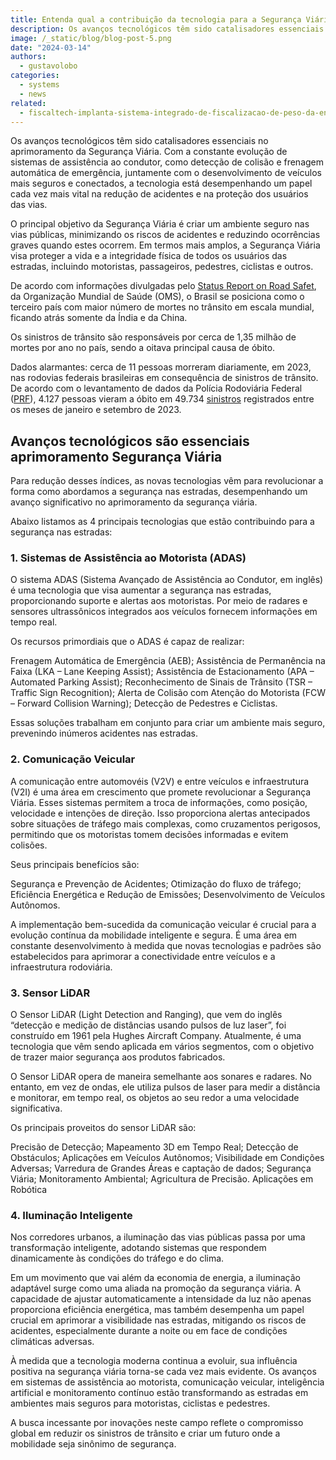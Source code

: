 ```yaml
---
title: Entenda qual a contribuição da tecnologia para a Segurança Viária
description: Os avanços tecnológicos têm sido catalisadores essenciais no aprimoramento da Segurança Viária. Com a constante evolução de sistemas de assistência ao condutor, como detecção de colisão e frenagem automática de emergência, juntamente com o desenvolvimento de veículos mais seguros e conectados, a tecnologia está desempenhando um papel cada vez mais vital na redução de acidentes e na proteção dos usuários das vias.
image: /_static/blog/blog-post-5.png
date: "2024-03-14"
authors:
  - gustavolobo
categories:
  - systems
  - news
related:
  - fiscaltech-implanta-sistema-integrado-de-fiscalizacao-de-peso-da-entrevias
---
```


Os avanços tecnológicos têm sido catalisadores essenciais no aprimoramento da Segurança Viária. Com a constante evolução de sistemas de assistência ao condutor, como detecção de colisão e frenagem automática de emergência, juntamente com o desenvolvimento de veículos mais seguros e conectados, a tecnologia está desempenhando um papel cada vez mais vital na redução de acidentes e na proteção dos usuários das vias.

O principal objetivo da Segurança Viária é criar um ambiente seguro nas vias públicas, minimizando os riscos de acidentes e reduzindo ocorrências graves quando estes ocorrem. Em termos mais amplos, a Segurança Viária visa proteger a vida e a integridade física de todos os usuários das estradas, incluindo motoristas, passageiros, pedestres, ciclistas e outros.

De acordo com informações divulgadas pelo [Status Report on Road Safet](https://www.who.int/publications/i/item/9789241565684), da Organização Mundial de Saúde (OMS), o Brasil se posiciona como o terceiro país com maior número de mortes no trânsito em escala mundial, ficando atrás somente da Índia e da China.

Os sinistros de trânsito são responsáveis por cerca de 1,35 milhão de mortes por ano no país, sendo a oitava principal causa de óbito.

Dados alarmantes: cerca de 11 pessoas morreram diariamente, em 2023, nas rodovias federais brasileiras em consequência de sinistros de trânsito. De acordo com o levantamento de dados da Polícia Rodoviária Federal ([PRF](https://www.gov.br/prf/pt-br)), 4.127 pessoas vieram a óbito em 49.734 [sinistros](https://www.portaldotransito.com.br/noticias/medicos-do-trafego-alertam-para-o-aumento-dos-sinistros-devido-ao-uso-do-celular-ao-dirigir/) registrados entre os meses de janeiro e setembro de 2023.

## Avanços tecnológicos são essenciais aprimoramento Segurança Viária
Para redução desses índices, as novas tecnologias vêm para revolucionar a  forma como abordamos a segurança nas estradas, desempenhando  um avanço significativo no aprimoramento da segurança viária.

Abaixo listamos as 4 principais tecnologias que estão contribuindo para a segurança nas estradas:

### 1. Sistemas de Assistência ao Motorista (ADAS)
O sistema ADAS (Sistema Avançado de Assistência ao Condutor, em inglês) é uma tecnologia que visa aumentar a segurança nas estradas, proporcionando suporte e alertas aos motoristas. Por meio de radares e sensores ultrassônicos integrados aos veículos fornecem informações em tempo real.

Os recursos primordiais que o ADAS é capaz de realizar:

Frenagem Automática de Emergência (AEB);
 Assistência de Permanência na Faixa (LKA – Lane Keeping Assist);
Assistência de Estacionamento (APA – Automated Parking Assist);
Reconhecimento de Sinais de Trânsito (TSR – Traffic Sign Recognition);
Alerta de Colisão com Atenção do Motorista (FCW – Forward Collision Warning);
Detecção de Pedestres e Ciclistas.
 

Essas soluções trabalham em conjunto para criar um ambiente mais seguro, prevenindo inúmeros acidentes nas estradas.

### 2. Comunicação Veicular

A comunicação entre automovéis (V2V) e entre veículos e infraestrutura (V2I) é uma área em crescimento que promete revolucionar a Segurança Viária. Esses sistemas permitem a troca de informações, como posição, velocidade e intenções de direção. Isso proporciona alertas antecipados sobre situações de tráfego mais complexas, como cruzamentos perigosos, permitindo que os motoristas tomem decisões informadas e evitem colisões.

Seus principais benefícios são:

Segurança e Prevenção de Acidentes;
Otimização do fluxo de tráfego;
Eficiência Energética e Redução de Emissões;
Desenvolvimento de Veículos Autônomos.
 

A implementação bem-sucedida da comunicação veicular é crucial para a evolução contínua da mobilidade inteligente e segura. É uma área em constante desenvolvimento à medida que novas tecnologias e padrões são estabelecidos para aprimorar a conectividade entre veículos e a infraestrutura rodoviária.

### 3. Sensor LiDAR

O Sensor LiDAR (Light Detection and Ranging), que vem do inglês “detecção e medição de distâncias usando pulsos de luz laser”, foi construído em 1961 pela Hughes Aircraft Company. Atualmente, é uma tecnologia que vêm sendo aplicada em vários segmentos, com o objetivo de trazer maior segurança aos produtos fabricados.

O Sensor LiDAR opera de maneira semelhante aos sonares e radares. No entanto, em vez de ondas, ele utiliza pulsos de laser para medir a distância e monitorar, em tempo real, os objetos ao seu redor a uma velocidade significativa.

Os principais proveitos do sensor LiDAR são:

Precisão de Detecção;
Mapeamento 3D em Tempo Real;
Detecção de Obstáculos;
Aplicações em Veículos Autônomos;
Visibilidade em Condições Adversas;
Varredura de Grandes Áreas e captação de dados;
Segurança Viária;
Monitoramento Ambiental;
Agricultura de Precisão.
Aplicações em Robótica 
 

### 4. Iluminação Inteligente

Nos corredores urbanos, a iluminação das vias públicas passa por uma transformação inteligente, adotando sistemas que respondem dinamicamente às condições do tráfego e do clima.

Em um movimento que vai além da economia de energia, a iluminação adaptável surge como uma aliada na promoção da segurança viária. A capacidade de ajustar automaticamente a intensidade da luz não apenas proporciona eficiência energética, mas também desempenha um papel crucial em aprimorar a visibilidade nas estradas, mitigando os riscos de acidentes, especialmente durante a noite ou em face de condições climáticas adversas.

À medida que a tecnologia moderna continua a evoluir, sua influência positiva na segurança viária torna-se cada vez mais evidente. Os avanços em sistemas de assistência ao motorista, comunicação veicular, inteligência artificial e monitoramento contínuo estão transformando as estradas em ambientes mais seguros para motoristas, ciclistas e pedestres.

A busca incessante por inovações neste campo reflete o compromisso global em reduzir os sinistros de trânsito e criar um futuro onde a mobilidade seja sinônimo de segurança.
